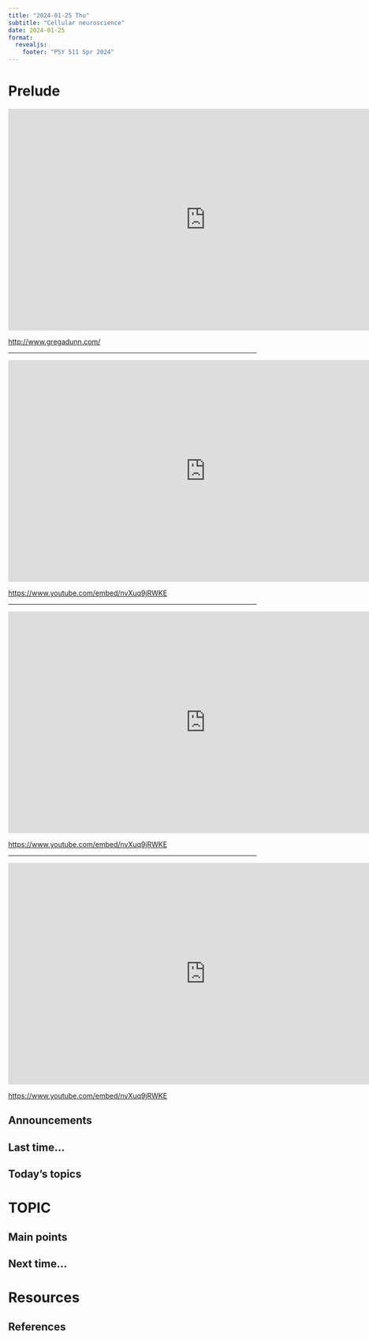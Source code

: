 ```yaml
---
title: "2024-01-25 Thu"
subtitle: "Cellular neuroscience"
date: 2024-01-25
format: 
  revealjs:
    footer: "PSY 511 Spr 2024"
---
```


# Prelude

<div class="centered">
<iframe src="https://player.vimeo.com/video/210206930" width="800" height="450" frameborder="0" allowfullscreen></iframe>

<http://www.gregadunn.com/>
</div>

---

<iframe width="800" height="450" src="https://www.youtube.com/embed/nvXuq9jRWKE" frameborder="0" allowfullscreen></iframe>

<https://www.youtube.com/embed/nvXuq9jRWKE>

---

<iframe width="800" height="450" src="https://www.youtube.com/embed/w15F4r09Pro" frameborder="0" allowfullscreen></iframe>

<https://www.youtube.com/embed/nvXuq9jRWKE>

---

<iframe width="800" height="450" src="https://www.youtube.com/embed/_ul7X5js1vE" frameborder="0" allowfullscreen></iframe>

<https://www.youtube.com/embed/nvXuq9jRWKE>

## Announcements

## Last time...

## Today's topics

# TOPIC

## Main points

## Next time...

# Resources

## References
